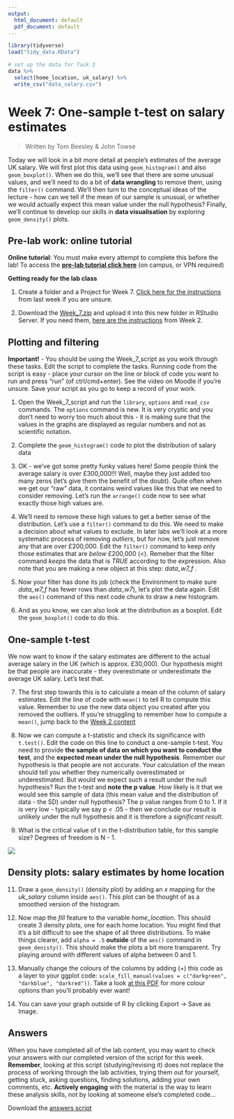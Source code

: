```yaml
---
output:
  html_document: default
  pdf_document: default
---
```



```r
library(tidyverse)
load("tidy_data.RData")

# set up the data for Task 3
data %>% 
  select(home_location, uk_salary) %>% 
  write_csv("data_salary.csv")


```

# Week 7: One-sample t-test on salary estimates

> Written by Tom Beesley & John Towse

Today we will look in a bit more detail at people's estimates of the average UK salary. We will first plot this data using `geom_histogram()` and also `geom_boxplot()`. When we do this, we'll see that there are some unusual values, and we'll need to do a bit of **data wrangling** to remove them, using the `filter()` command. We'll then turn to the conceptual ideas of the lecture - how can we tell if the mean of our sample is unusual, or whether we would actually expect this mean value under the null hypothesis? Finally, we'll continue to develop our skills in **data visualisation** by exploring `geom_density()` plots.

## Pre-lab work: online tutorial

**Online tutorial**: You must make every attempt to complete this before the lab! To access the [**pre-lab tutorial click here**](https://ma-rconnect.lancs.ac.uk/Week_7_LabPrep){target="_blank"} (on campus, or VPN required)

**Getting ready for the lab class** 

1. Create a folder and a Project for Week 7. [Click here for the instructions](#creating_project) from last week if you are unsure.

2. Download the [Week_7.zip](files/Week_7/Week_7.zip) and upload it into this new folder in RStudio Server. If you need them, [here are the instructions](#uploading_zip) from Week 2.

## Plotting and filtering

**Important!** - You should be using the Week_7_script as you work through these tasks. Edit the script to complete the tasks. Running code from the script is easy - place your cursor on the line or block of code you want to run and press "run" (of ctrl/cmd+enter). See the video on Moodle if you're unsure. Save your script as you go to keep a record of your work.

1. Open the Week_7_script and run the `library`, `options` and `read_csv` commands. The `options` command is new. It is very cryptic and you don't need to worry too much about this - it is making sure that the values in the graphs are displayed as regular numbers and not as scientific notation.

2. Complete the `geom_histogram()` code to plot the distribution of salary data

3. OK - we've got some pretty funky values here! Some people think the average salary is over £300,000!!! Well, maybe they just added too many zeros (let's give them the benefit of the doubt). Quite often when we get our "raw" data, it contains weird values like this that we need to consider removing. Let's run the `arrange()` code now to see what exactly those high values are.

4. We'll need to remove these high values to get a better sense of the distribution. Let's use a `filter()` command to do this. We need to make a decision about what values to exclude. In later labs we'll look at a more systematic process of removing *outliers*, but for now, let's just remove any that are over £200,000. Edit the `filter()` command to keep only those estimates that are *below* £200,000 (<). Remeber that the filter command *keeps* the data that is *TRUE* according to the expression. Also note that you are making a new object at this step: *data_w7_f* .

5. Now your filter has done its job (check the Environment to make sure *data_w7_f* has fewer rows than *data_w7*), let's plot the data again. Edit the `aes()` command of this next code chunk to draw a new histogram.

6. And as you know, we can also look at the distribution as a boxplot. Edit the `geom_boxplot()` code to do this.

## One-sample t-test

We now want to know if the salary estimates are different to the actual average salary in the UK (which is approx. £30,000). Our hypothesis might be that people are inaccurate - they overestimate or underestimate the average UK salary. Let's test that.

7. The first step towards this is to calculate a mean of the column of salary estimates. Edit the line of code with `mean()` to tell R to compute this value. Remember to use the new data object you created after you removed the outliers. If you're struggling to remember how to compute a `mean()`, jump back to the [Week 2 content](#mean_median)

8. Now we can compute a t-statistic and check its significance with `t.test()`. Edit the code on this line to conduct a one-sample t-test. You need to provide **the sample of data on which you want to conduct the test**, and the **expected mean under the null hypothesis**. Remember our hypothesis is that people are not accurate. Your calculation of the mean should tell you whether they numerically overestimated or underestimated. But would we expect such a result under the null hypothesis? Run the t-test and **note the p value**. How likely is it that we would see this sample of data (this mean value and the distribution of data - the SD) under null hypothesis? The p value ranges from 0 to 1. If it is very low - typically we say p < .05 - then we conclude our result is unlikely under the null hypothesis and it is therefore a *significant result*.

10. What is the critical value of t in the t-distribution table, for this sample size? Degrees of freedom is N - 1.


![](files/Week_7/ttable.png)

## Density plots: salary estimates by home location {#density_plots}

11. Draw a `geom_density()` (density plot) by adding an *x* mapping for the *uk_salary* column inside `aes()`. This plot can be thought of as a smoothed version of the histogram.

12. Now map the *fill* feature to the variable *home_location*. This should create 3 density plots, one for each home location. You might find that it's a bit difficult to see the shape of all three distributions. To make things clearer, add `alpha = .5` **outside** of the `aes()` command in `geom_denisty()`. This should make the plots a bit more transparent. Try playing around with different values of alpha between 0 and 1. 

13. Manually change the colours of the columns by adding (+) this code as a layer to your ggplot code: `scale_fill_manual(values = c("darkgreen", "darkblue", "darkred"))`. Take a look [at this PDF](files/Week_7/Rcolor.pdf){target="_blank"} for more colour options than you'll probably ever want!

14. You can save your graph outside of R by clicking Export -> Save as Image. 

## Answers

When you have completed all of the lab content, you may want to check your answers with our completed version of the script for this week. **Remember**, looking at this script (studying/revising it) does not replace the process of working through the lab activities, trying them out for yourself, getting stuck, asking questions, finding solutions, adding your own comments, etc. **Actively engaging** with the material is the way to learn these analysis skills, not by looking at someone else's completed code...

Download the [answers script](files/Week_7/Week_7_script_answers.R) 
